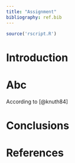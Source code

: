 ```yaml
---
title: "Assignment"
bibliography: ref.bib
---
```


```r
source('rscript.R')
```


# Introduction

# Abc


According to [@knuth84]


# Conclusions

# References
